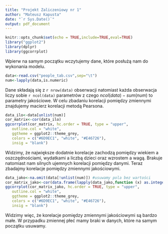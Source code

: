 ```yaml
---
title: "Projekt Zaliczeniowy nr 1"
author: "Mateusz Kapusta"
date: "`r Sys.Date()`"
output: pdf_document
---
```


```r
knitr::opts_chunk$set(echo = TRUE,include=TRUE,eval=TRUE)
library("ggplot2")
library(dplyr)
library(ggcorrplot)
```
Wpierw na samym początku wczytujemy dane, które posłużą nam do wykonania modelu.
```r
data<-read.csv("people_tab.csv",sep="\t")
num<-lapply(data,is.numeric)
```
Dane składają się z `r nrow(data)` obserwacji natomiast każda obserwacja liczy sobie `r ncol(data)` parametrów z czego $ncol(data)-sum(num)$ to parametry jakościowe. W celu zbadaniu korelacji pomiędzy zmiennymi znajdujemy macierz korelacji metodą Pearsona.
```r
data_ilo<-data[unlist(num)]
cor_matrix<-cor(data_ilo)
ggcorrplot(cor_matrix, hc.order = TRUE, type = "upper",
   outline.col = "white",
   ggtheme = ggplot2::theme_grey,
   colors = c("#6D9EC1", "white", "#E46726"),
   insig = "blank")
```
Widzimy, że największe dodatnie korelacje zachodzą pomiędzy wiekiem a oszczędnościami, wydatkami a liczbą dzieci oraz wzrostem a wagą. Brakuje natomiast nam silnych ujemnych korelacji pomiędzy danymi. Teraz zbadajmy korelacje pomiędzy zmiennymi jakościowymi.
```r
data_jako<-na.omit(data[!unlist(num)]) #usuwamy pola bez wartości
cor_matrix_jako<-cor(data.frame(lapply(data_jako,function (x) as.integer(as.factor(x)))))
ggcorrplot(cor_matrix_jako, hc.order = TRUE, type = "upper",
   outline.col = "white",
   ggtheme = ggplot2::theme_grey,
   colors = c("#6D9EC1", "white", "#E46726"),
   insig = "blank")
```
Widzimy więc, że korelacje pomiędzy zmiennymi jakościowymi są bardzo małe. W przypadku zmiennej płeć mamy braki w danych, które na samym początku usuwamy.